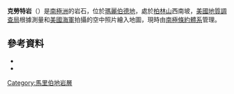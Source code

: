 {{coord|76|4|S|136|11|W|source:GNIS|display=title}}

'''克勞特岩'''（{{lang-en|Kraut Rocks}}）是[[南極洲|南極洲]]的岩石，位於[[瑪麗伯德地|瑪麗伯德地]]，處於[[柏林山|柏林山]]西南坡，[[美國地質調查局|美國地質調查局]]根據測量和[[美國海軍|美國海軍]]拍攝的空中照片繪入地圖，現時由[[南極條約體系|南極條約體系]]管理。

==參考資料==
*{{cite gnis | type = antarid | id = 8212| name = Kraut Rocks | accessdate = 2013-05-17}}
*{{usgs-gazetteer|id=8212}}

{{DEFAULTSORT:Kraut Rocks}}
[[Category:馬里伯地岩層|Category:馬里伯地岩層]]


{{MarieByrdLand-geo-stub}}